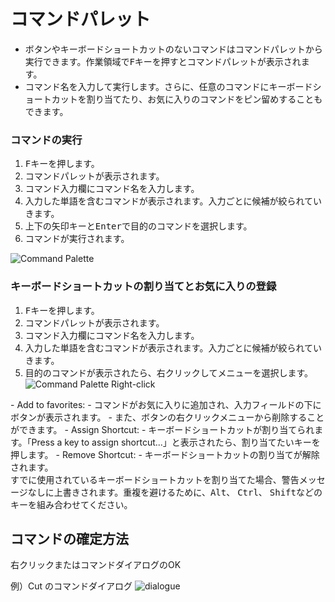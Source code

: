 
# コマンドパレット
- ボタンやキーボードショートカットのないコマンドはコマンドパレットから実行できます。作業領域で<kbd>F</kbd>キーを押すとコマンドパレットが表示されます。
- コマンド名を入力して実行します。さらに、任意のコマンドにキーボードショートカットを割り当てたり、お気に入りのコマンドをピン留めすることもできます。

### コマンドの実行
1. <kbd>F</kbd>キーを押します。
2. コマンドパレットが表示されます。
3. コマンド入力欄にコマンド名を入力します。
4. 入力した単語を含むコマンドが表示されます。入力ごとに候補が絞られていきます。
5. 上下の矢印キーと<kbd>Enter</kbd>で目的のコマンドを選択します。
6. コマンドが実行されます。

![Command Palette](./img/command-palette.gif)

### キーボードショートカットの割り当てとお気に入りの登録
1. <kbd>F</kbd>キーを押します。
2. コマンドパレットが表示されます。
3. コマンド入力欄にコマンド名を入力します。
4. 入力した単語を含むコマンドが表示されます。入力ごとに候補が絞られていきます。
5. 目的のコマンドが表示されたら、右クリックしてメニューを選択します。
![Command Palette Right-click](./img/command-palette-right-click.png)

<div class="dl">
- Add to favorites:
   - コマンドがお気に入りに追加され、入力フィールドの下にボタンが表示されます。
   - また、ボタンの右クリックメニューから削除することができます。
- Assign Shortcut:
   - キーボードショートカットが割り当てられます。「Press a key to assign shortcut...」と表示されたら、割り当てたいキーを押します。
- Remove Shortcut:
   - キーボードショートカットの割り当てが解除されます。
</div>

<Callout type="warning" emoji="⚠️">
すでに使用されているキーボードショートカットを割り当てた場合、警告メッセージなしに上書きされます。重複を避けるために、<kbd>Alt</kbd>、 <kbd>Ctrl</kbd>、 <kbd>Shift</kbd>などのキーを組み合わせてください。
</Callout>


## コマンドの確定方法

右クリックまたはコマンドダイアログのOK

例）Cut のコマンドダイアログ
![dialogue](./img/dialogue.png)








